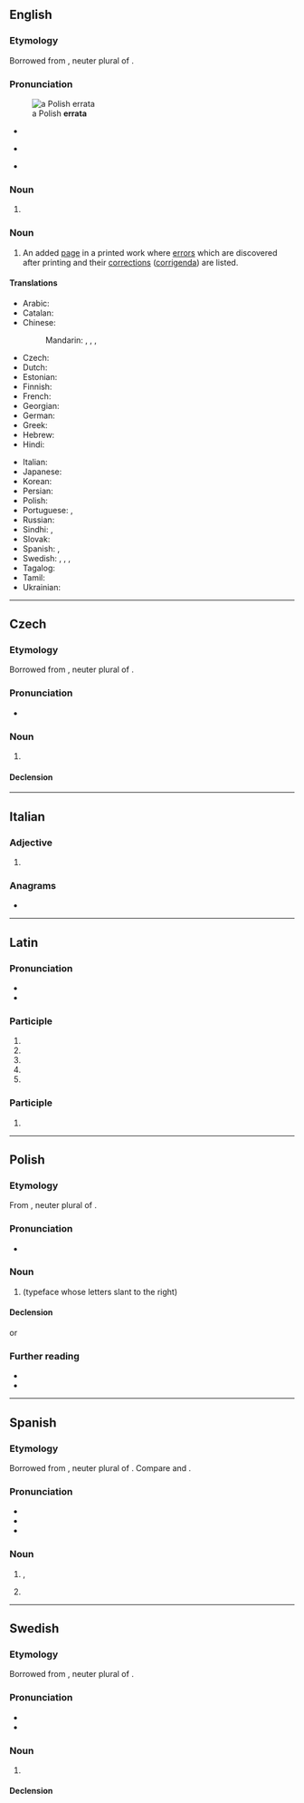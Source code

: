 ==English==

===Etymology===
Borrowed from {{bor|en|la|errāta||mistaken things, mistakes}}, neuter plural of {{m|la|errātus||mistaken}}.

===Pronunciation===
{{wikipedia}}
[[File:HistPol-errata.jpg|thumb|a Polish '''errata''']]
* {{a|UK}} {{IPA|en|/ɛˈɹɑːtə/}}
* {{a|US}} {{IPA|en|/ɛˈɹɑtə/}}
* {{rhymes|en|ɑːtə}}

===Noun===
{{head|en|noun form}}

# {{plural of|en|erratum}}

===Noun===
{{en-plural noun}}

# An added [[page]] in a printed work where [[error]]s which are discovered after printing and their [[correction]]s ([[corrigendum|corrigenda]]) are listed.
#: {{syn|en|[[corrigenda]] {{g|p}}|corrigendum}}

====Translations====
{{trans-top|added page listing the errors which were discovered after printing}}
* Arabic: {{t-needed|ar}}
* Catalan: {{t|ca|fe d'errates|f}}
* Chinese:
*: Mandarin: {{t+|cmn|勘誤表}}, {{t+|cmn|勘误表|tr=kānwùbiǎo}}, {{t+|cmn|正誤表}}, {{t+|cmn|正误表|tr=zhèngwùbiǎo}}
* Czech: {{t+|cs|errata|n-p}}
* Dutch: {{t+|nl|errata|n-p}}
* Estonian: {{t|et|veaparandus}}
* Finnish: {{t|fi|korjaukset|p}}
* French: {{t+|fr|errata|m}}
* Georgian: {{t|ka|[[ბეჭდვითი შეცდომა|ბეჭდვითი შეცდომების]] [[სია]]}}
* German: {{t+|de|Errata|n-p}}
* Greek: {{t|el|σφαλματολόγιο|n}}
* Hebrew: {{t|he|אֶרָאטָה|f|tr=eráta}}
* Hindi: {{t-needed|hi}}
{{trans-mid}}
* Italian: {{t|it|errata corrige|m}}
* Japanese: {{t|ja|正誤表|tr=せいごひょう, seigohyō}}
* Korean: {{t-needed|ko}}
* Persian: {{t-needed|fa}}
* Polish: {{t+|pl|errata|f}}
* Portuguese: {{t+|pt|errata|f}}, {{t+|pt|corrigenda|f}}
* Russian: {{t|ru|[[спи́сок]] [[опечатка|опеча́ток]]|m}}
* Sindhi: {{t|sd|چُڪَنامو|m}}, {{t|sd|ڀُلَنامو|m}}
* Slovak: {{t|sk|erráta|n-p}}
* Spanish: {{t|es|fe de erratas|f}}, {{t+|es|errata|f}}
* Swedish: {{t+|sv|errata|c}}, {{t|sv|erratalista|c}}, {{t+|sv|corrigenda|c}}, {{t+|sv|rättelser|c-p}}
* Tagalog: {{t|tl|talamalian}}
* Tamil: {{t|ta|[[பிழை]] [[திருத்தம்]]}}
* Ukrainian: {{t|uk|ерра́та|f}}
{{trans-bottom}}

{{catlangname|en|plurals ending in "-a"}}

----

==Czech==

===Etymology===
Borrowed from {{bor|cs|la|errāta||mistaken things, mistakes}}, neuter plural of {{m|la|errātus||mistaken}}.

===Pronunciation===
{{wikipedia|lang=cs}}
* {{cs-IPA}}

===Noun===
{{cs-noun|g=n-p}}

# {{l|en|errata}} {{gloss|added page listing the errors which were discovered after printing}}

====Declension====
{{cs-decl-noun||||||||errata|errat|erratům|errata|errata|erratech|erraty}}

----

==Italian==

===Adjective===
{{head|it|adjective form}}

# {{feminine singular of|it|errato}}

===Anagrams===
* {{anagrams|it|tarare|tarerà}}

----

==Latin==

===Pronunciation===
* {{la-IPA|errāta|ann=1}}
* {{la-IPA|errātā|ann=1}}

===Participle===
{{la-part-form|errāta}}

# {{inflection of|la|errātus||nom|f|s}}
# {{inflection of|la|errātus||nom|n|p}}
# {{inflection of|la|errātus||acc|n|p}}
# {{inflection of|la|errātus||voc|f|s}}
# {{inflection of|la|errātus||voc|n|p}}

===Participle===
{{la-part-form|errātā}}

# {{inflection of|la|errātus||abl|f|s}}

{{catlangname|la|heteronyms}}

----

==Polish==
{{wp|lang=pl}}

===Etymology===
From {{bor|pl|la|errāta||mistaken things, mistakes}}, neuter plural of {{m|la|errātus||mistaken}}.

===Pronunciation===
* {{pl-IPA}}

===Noun===
{{pl-noun|f}}

# {{lb|pl|typography}} {{l|en|errata}} (typeface whose letters slant to the right)

====Declension====
{{pl-decl-noun-f}}

or

{{pl-decl-noun-f|tantum=p}}

===Further reading===
* {{R:pl:WSJP}}
* {{R:PWN}}

----

==Spanish==

===Etymology===
Borrowed from {{bor|es|la|errāta||mistaken things, mistakes}}, neuter plural of {{m|la|errātus||mistaken}}. Compare {{m|es|yerro}} and {{m|es|error}}.

===Pronunciation===
{{wikipedia|lang=es}}
* {{es-IPA}}
* {{rhymes|es|ata}}
* {{hyphenation|es|e|rra|ta}}

===Noun===
{{es-noun|f}}

# {{l|en|erratum}}, {{l|en|typographical}} {{l|en|mistake}}
#: {{syn|es|desliz|gazapo|yerro}}
# {{l|en|errata}} {{gloss|added page listing the errors which were discovered after printing}}
#: {{syn|es|fe de erratas}}

----

==Swedish==

===Etymology===
Borrowed from {{bor|sv|la|errāta||mistaken things, mistakes}}, neuter plural of {{m|la|errātus||mistaken}}.

===Pronunciation===
{{wikipedia|rättelse|rättelser|lang=sv}}
* {{IPA|sv|/ɛˈrɑːta/|[æˈrɑːta]|/eˈrɑːta/}}
* {{hyphenation|sv|err|ata}}

===Noun===
{{sv-noun|c}}

# {{l|en|errata}} {{gloss|added page listing the errors which were discovered after printing}}
#: {{syn|sv|erratalista|corrigenda|rättelser}}

====Declension====
{{sv-infl-noun-c-or|1=errat}}